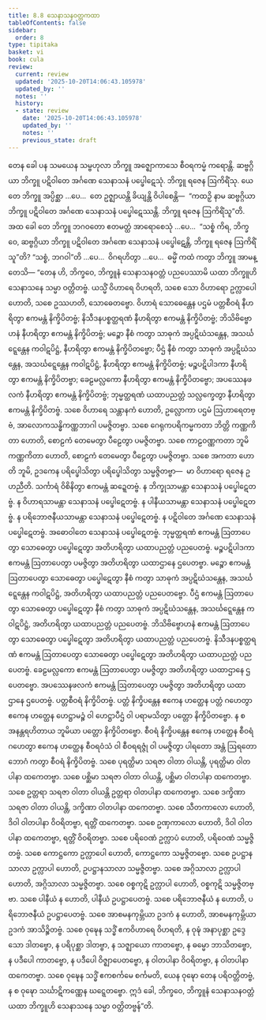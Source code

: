 ```yaml
---
title: 8.8 သေနာသနဝတ္တကထာ
tableOfContents: false
sidebar:
  order: 8
type: tipitaka
basket: vi
book: cula
review:
  current: review
  updated: '2025-10-20T14:06:43.105978'
  updated_by: ''
  notes: ''
  history:
  - state: review
    date: '2025-10-20T14:06:43.105978'
    updated_by: ''
    notes: ''
    previous_state: draft
---
```



<DynamicBreadcrumb />


<ReviewStatus review={frontmatter.review} showDetails={true} />

<HypothesisAnnotation frontmatter={frontmatter} />

<Division number="369" book="cula" e="ch" v="4" p="387">

<Paragraph number="1693" book="cula">
တေန ခေါ ပန သမယေန သမ္ဗဟုလာ ဘိက္ခူ အဇ္ဈောကာသေ စီဝရကမ္မံ ကရောန္တိ. ဆဗ္ဗဂ္ဂိယာ ဘိက္ခူ ပဋိဝါတေ အင်္ဂဏေ သေနာသနံ ပပ္ဖေါဋေသုံ. ဘိက္ခူ ရဇေန ဩကိရိံသု. ယေ တေ ဘိက္ခူ အပ္ပိစ္ဆာ …ပေ…  တေ ဥဇ္ဈာယန္တိ ခိယျန္တိ ဝိပါစေန္တိ—  “ကထဉှိ နာမ ဆဗ္ဗဂ္ဂိယာ ဘိက္ခူ ပဋိဝါတေ အင်္ဂဏေ သေနာသနံ ပပ္ဖေါဋေဿန္တိ. ဘိက္ခူ ရဇေန ဩကိရိံသူ”တိ.
</Paragraph>

<Paragraph number="1694" book="cula">
အထ ခေါ တေ ဘိက္ခူ ဘဂဝတော ဧတမတ္ထံ အာရောစေသုံ …ပေ…  “သစ္စံ ကိရ, ဘိက္ခဝေ, ဆဗ္ဗဂ္ဂိယာ ဘိက္ခူ ပဋိဝါတေ အင်္ဂဏေ သေနာသနံ ပပ္ဖေါဋေန္တိ, ဘိက္ခူ ရဇေန ဩကိရိံသူ”တိ? “သစ္စံ, ဘဂဝါ”တိ …ပေ…  ဝိဂရဟိတွာ …ပေ…  ဓမ္မိံ ကထံ ကတွာ ဘိက္ခူ အာမန္တေသိ—
</Paragraph>

</Division>
<Division number="370" book="cula" e="ch" v="4" p="387">

<Paragraph number="1695" book="cula">
“တေန ဟိ, ဘိက္ခဝေ, ဘိက္ခူနံ သေနာသနဝတ္တံ ပညပေဿာမိ ယထာ ဘိက္ခူဟိ သေနာသနေ သမ္မာ ဝတ္တိတဗ္ဗံ. ယသ္မိံ ဝိဟာရေ ဝိဟရတိ, သစေ သော ဝိဟာရော ဥက္လာပေါ ဟောတိ, သစေ ဥဿဟတိ, သောဓေတဗ္ဗော. ဝိဟာရံ သောဓေန္တေန ပဌမံ ပတ္တစီဝရံ နီဟရိတွာ ဧကမန္တံ နိက္ခိပိတဗ္ဗံ; နိသီဒနပစ္စတ္ထရဏံ နီဟရိတွာ ဧကမန္တံ နိက္ခိပိတဗ္ဗံ; ဘိသိဗိဗ္ဗောဟနံ နီဟရိတွာ ဧကမန္တံ နိက္ခိပိတဗ္ဗံ; မဉ္စော နီစံ ကတွာ သာဓုကံ အပ္ပဋိဃံသန္တေန, အသင်္ဃဋ္ဋေန္တေန ကဝါဋပိဋ္ဌံ, နီဟရိတွာ ဧကမန္တံ နိက္ခိပိတဗ္ဗော; ပီဌံ နီစံ ကတွာ သာဓုကံ အပ္ပဋိဃံသန္တေန, အသင်္ဃဋ္ဋေန္တေန ကဝါဋပိဋ္ဌံ, နီဟရိတွာ ဧကမန္တံ နိက္ခိပိတဗ္ဗံ; မဉ္စပဋိပါဒကာ နီဟရိတွာ ဧကမန္တံ နိက္ခိပိတဗ္ဗာ; ခေဠမလ္လကော နီဟရိတွာ ဧကမန္တံ နိက္ခိပိတဗ္ဗော; အပဿေနဖလကံ နီဟရိတွာ ဧကမန္တံ နိက္ခိပိတဗ္ဗံ; ဘုမ္မတ္ထရဏံ ယထာပညတ္တံ သလ္လက္ခေတွာ နီဟရိတွာ ဧကမန္တံ နိက္ခိပိတဗ္ဗံ. သစေ ဝိဟာရေ သန္တာနကံ ဟောတိ, ဥလ္လောကာ ပဌမံ ဩဟာရေတဗ္ဗံ, အာလောကသန္ဓိကဏ္ဏဘာဂါ ပမဇ္ဇိတဗ္ဗာ. သစေ ဂေရုကပရိကမ္မကတာ ဘိတ္တိ ကဏ္ဏကိတာ ဟောတိ, စောဠကံ တေမေတွာ ပီဠေတွာ ပမဇ္ဇိတဗ္ဗာ. သစေ ကာဠဝဏ္ဏကတာ ဘူမိ ကဏ္ဏကိတာ ဟောတိ, စောဠကံ တေမေတွာ ပီဠေတွာ ပမဇ္ဇိတဗ္ဗာ. သစေ အကတာ ဟောတိ ဘူမိ, ဥဒကေန ပရိပ္ဖေါသိတွာ ပရိပ္ဖေါသိတွာ သမ္မဇ္ဇိတဗ္ဗာ—  မာ ဝိဟာရော ရဇေန ဥဟညီတိ. သင်္ကာရံ ဝိစိနိတွာ ဧကမန္တံ ဆဍ္ဍေတဗ္ဗံ.
</Paragraph>

<Paragraph number="1696" book="cula">
န ဘိက္ခုသာမန္တာ သေနာသနံ ပပ္ဖေါဋေတဗ္ဗံ. န ဝိဟာရသာမန္တာ သေနာသနံ ပပ္ဖေါဋေတဗ္ဗံ. န ပါနီယသာမန္တာ သေနာသနံ ပပ္ဖေါဋေတဗ္ဗံ. န ပရိဘောဇနီယသာမန္တာ သေနာသနံ ပပ္ဖေါဋေတဗ္ဗံ. န ပဋိဝါတေ အင်္ဂဏေ သေနာသနံ ပပ္ဖေါဋေတဗ္ဗံ. အဓောဝါတေ သေနာသနံ ပပ္ဖေါဋေတဗ္ဗံ.
</Paragraph>

<Paragraph number="1697" book="cula">
ဘုမ္မတ္ထရဏံ ဧကမန္တံ ဩတာပေတွာ သောဓေတွာ ပပ္ဖေါဋေတွာ အတိဟရိတွာ ယထာပညတ္တံ ပညပေတဗ္ဗံ. မဉ္စပဋိပါဒကာ ဧကမန္တံ ဩတာပေတွာ ပမဇ္ဇိတွာ အတိဟရိတွာ ယထာဌာနေ ဌပေတဗ္ဗာ. မဉ္စော ဧကမန္တံ ဩတာပေတွာ သောဓေတွာ ပပ္ဖေါဋေတွာ နီစံ ကတွာ သာဓုကံ အပ္ပဋိဃံသန္တေန, အသင်္ဃဋ္ဋေန္တေန ကဝါဋပိဋ္ဌံ, အတိဟရိတွာ ယထာပညတ္တံ ပညပေတဗ္ဗော. ပီဌံ ဧကမန္တံ ဩတာပေတွာ သောဓေတွာ ပပ္ဖေါဋေတွာ နီစံ ကတွာ သာဓုကံ အပ္ပဋိဃံသန္တေန, အသင်္ဃဋ္ဋေန္တေန ကဝါဋပိဋ္ဌံ, အတိဟရိတွာ ယထာပညတ္တံ ပညပေတဗ္ဗံ. ဘိသိဗိဗ္ဗောဟနံ ဧကမန္တံ ဩတာပေတွာ သောဓေတွာ ပပ္ဖေါဋေတွာ အတိဟရိတွာ ယထာပညတ္တံ ပညပေတဗ္ဗံ. နိသီဒနပစ္စတ္ထရဏံ ဧကမန္တံ ဩတာပေတွာ သောဓေတွာ ပပ္ဖေါဋေတွာ အတိဟရိတွာ ယထာပညတ္တံ ပညပေတဗ္ဗံ. ခေဠမလ္လကော ဧကမန္တံ ဩတာပေတွာ ပမဇ္ဇိတွာ အတိဟရိတွာ ယထာဌာနေ ဌပေတဗ္ဗော. အပဿေနဖလကံ ဧကမန္တံ ဩတာပေတွာ ပမဇ္ဇိတွာ အတိဟရိတွာ ယထာဌာနေ ဌပေတဗ္ဗံ. ပတ္တစီဝရံ နိက္ခိပိတဗ္ဗံ. ပတ္တံ နိက္ခိပန္တေန ဧကေန ဟတ္ထေန ပတ္တံ ဂဟေတွာ ဧကေန ဟတ္ထေန ဟေဋ္ဌာမဉ္စံ ဝါ ဟေဋ္ဌာပီဌံ ဝါ ပရာမသိတွာ ပတ္တော နိက္ခိပိတဗ္ဗော. န စ အနန္တရဟိတာယ ဘူမိယာ ပတ္တော နိက္ခိပိတဗ္ဗော. စီဝရံ နိက္ခိပန္တေန ဧကေန ဟတ္ထေန စီဝရံ ဂဟေတွာ ဧကေန ဟတ္ထေန စီဝရဝံသံ ဝါ စီဝရရဇ္ဇုံ ဝါ ပမဇ္ဇိတွာ ပါရတော အန္တံ ဩရတော ဘောဂံ ကတွာ စီဝရံ နိက္ခိပိတဗ္ဗံ.
</Paragraph>

<Paragraph number="1698" book="cula">
သစေ ပုရတ္ထိမာ သရဇာ ဝါတာ ဝါယန္တိ, ပုရတ္ထိမာ ဝါတပါနာ ထကေတဗ္ဗာ. သစေ ပစ္ဆိမာ သရဇာ ဝါတာ ဝါယန္တိ, ပစ္ဆိမာ ဝါတပါနာ ထကေတဗ္ဗာ. သစေ ဥတ္တရာ သရဇာ ဝါတာ ဝါယန္တိ ဥတ္တရာ ဝါတပါနာ ထကေတဗ္ဗာ. သစေ ဒက္ခိဏာ သရဇာ ဝါတာ ဝါယန္တိ, ဒက္ခိဏာ ဝါတပါနာ ထကေတဗ္ဗာ. သစေ သီတကာလော ဟောတိ, ဒိဝါ ဝါတပါနာ ဝိဝရိတဗ္ဗာ, ရတ္တိံ ထကေတဗ္ဗာ. သစေ ဥဏှကာလော ဟောတိ, ဒိဝါ ဝါတပါနာ ထကေတဗ္ဗာ, ရတ္တိံ ဝိဝရိတဗ္ဗာ.
</Paragraph>

<Paragraph number="1699" book="cula">
သစေ ပရိဝေဏံ ဥက္လာပံ ဟောတိ, ပရိဝေဏံ သမ္မဇ္ဇိတဗ္ဗံ. သစေ ကောဋ္ဌကော ဥက္လာပေါ ဟောတိ, ကောဋ္ဌကော သမ္မဇ္ဇိတဗ္ဗော. သစေ ဥပဋ္ဌာနသာလာ ဥက္လာပါ ဟောတိ, ဥပဋ္ဌာနသာလာ သမ္မဇ္ဇိတဗ္ဗာ. သစေ အဂ္ဂိသာလာ ဥက္လာပါ ဟောတိ, အဂ္ဂိသာလာ သမ္မဇ္ဇိတဗ္ဗာ. သစေ ဝစ္စကုဋိ ဥက္လာပါ ဟောတိ, ဝစ္စကုဋိ သမ္မဇ္ဇိတဗ္ဗာ. သစေ ပါနီယံ န ဟောတိ, ပါနီယံ ဥပဋ္ဌာပေတဗ္ဗံ. သစေ ပရိဘောဇနီယံ န ဟောတိ, ပရိဘောဇနီယံ ဥပဋ္ဌာပေတဗ္ဗံ. သစေ အာစမနကုမ္ဘိယာ ဥဒကံ န ဟောတိ, အာစမနကုမ္ဘိယာ ဥဒကံ အာသိဉ္စိတဗ္ဗံ.
</Paragraph>

<Paragraph number="1700" book="cula">
သစေ ဝုဍ္ဎေန သဒ္ဓိံ ဧကဝိဟာရေ ဝိဟရတိ, န ဝုဍ္ဎံ အနာပုစ္ဆာ ဥဒ္ဒေသော ဒါတဗ္ဗော, န ပရိပုစ္ဆာ ဒါတဗ္ဗာ, န သဇ္ဈာယော ကာတဗ္ဗော, န ဓမ္မော ဘာသိတဗ္ဗော, န ပဒီပေါ ကာတဗ္ဗော, န ပဒီပေါ ဝိဇ္ဈာပေတဗ္ဗော, န ဝါတပါနာ ဝိဝရိတဗ္ဗာ, န ဝါတပါနာ ထကေတဗ္ဗာ. သစေ ဝုဍ္ဎေန သဒ္ဓိံ ဧကစင်္ကမေ စင်္ကမတိ, ယေန ဝုဍ္ဎော တေန ပရိဝတ္တိတဗ္ဗံ, န စ ဝုဍ္ဎော သင်္ဃာဋိကဏ္ဏေန ဃဋ္ဋေတဗ္ဗော. ဣဒံ ခေါ, ဘိက္ခဝေ, ဘိက္ခူနံ သေနာသနဝတ္တံ ယထာ ဘိက္ခူဟိ သေနာသနေ သမ္မာ ဝတ္တိတဗ္ဗန်”တိ.
</Paragraph>
</Division>
